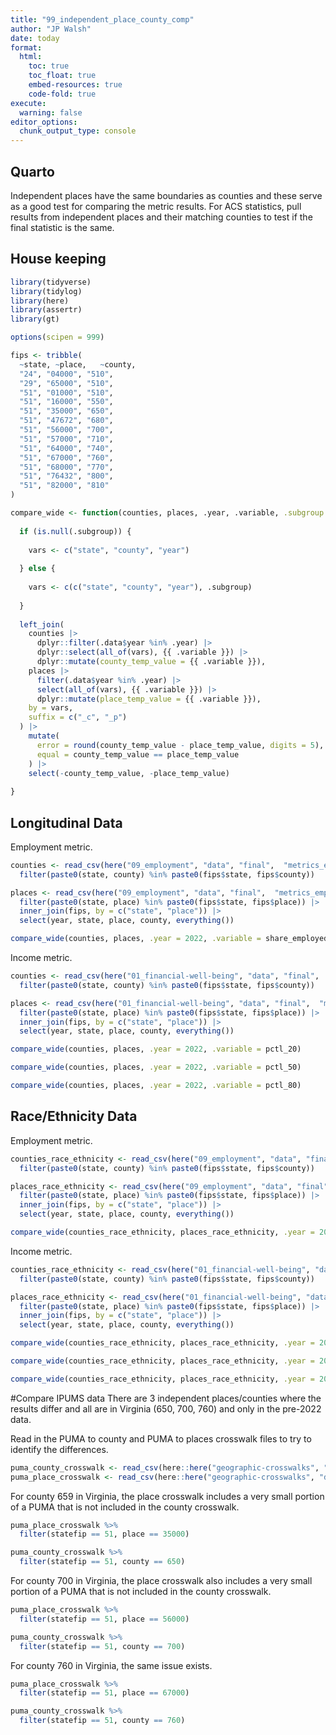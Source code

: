 ```yaml
---
title: "99_independent_place_county_comp"
author: "JP Walsh"
date: today
format:
  html:
    toc: true
    toc_float: true
    embed-resources: true
    code-fold: true
execute: 
  warning: false
editor_options: 
  chunk_output_type: console
---
```


## Quarto

Independent places have the same boundaries as counties and these serve as a good test for comparing the metric results. For ACS statistics, pull results from independent places and their matching counties to test if the final statistic is the same.

## House keeping

```r
library(tidyverse)
library(tidylog)
library(here)
library(assertr)
library(gt)

options(scipen = 999)
```


```r
fips <- tribble(
  ~state, ~place,   ~county,
  "24", "04000", "510",
  "29", "65000", "510",
  "51", "01000", "510",
  "51", "16000", "550",
  "51", "35000", "650",
  "51", "47672", "680",
  "51", "56000", "700",
  "51", "57000", "710",
  "51", "64000", "740",
  "51", "67000", "760",
  "51", "68000", "770",
  "51", "76432", "800",
  "51", "82000", "810"
)

compare_wide <- function(counties, places, .year, .variable, .subgroup = NULL) {
  
  if (is.null(.subgroup)) {
    
    vars <- c("state", "county", "year")
    
  } else {
    
    vars <- c(c("state", "county", "year"), .subgroup)
    
  }
  
  left_join(
    counties |>
      dplyr::filter(.data$year %in% .year) |>
      dplyr::select(all_of(vars), {{ .variable }}) |>
      dplyr::mutate(county_temp_value = {{ .variable }}),
    places |>
      filter(.data$year %in% .year) |>
      select(all_of(vars), {{ .variable }}) |>
      dplyr::mutate(place_temp_value = {{ .variable }}),
    by = vars,
    suffix = c("_c", "_p")
  ) |>
    mutate(
      error = round(county_temp_value - place_temp_value, digits = 5),
      equal = county_temp_value == place_temp_value
    ) |>
    select(-county_temp_value, -place_temp_value)
  
}
```


## Longitudinal Data        

Employment metric.
```r

counties <- read_csv(here("09_employment", "data", "final",  "metrics_employment_county_all_longitudinal.csv")) |>
  filter(paste0(state, county) %in% paste0(fips$state, fips$county))

places <- read_csv(here("09_employment", "data", "final",  "metrics_employment_place_all_longitudinal.csv")) |>
  filter(paste0(state, place) %in% paste0(fips$state, fips$place)) |>
  inner_join(fips, by = c("state", "place")) |>
  select(year, state, place, county, everything())

```


```r
compare_wide(counties, places, .year = 2022, .variable = share_employed)
```

Income metric. 

```r

counties <- read_csv(here("01_financial-well-being", "data", "final",  "metrics_income_county_all_longitudinal.csv")) |>
  filter(paste0(state, county) %in% paste0(fips$state, fips$county))

places <- read_csv(here("01_financial-well-being", "data", "final",  "metrics_income_place_all_longitudinal.csv")) |>
  filter(paste0(state, place) %in% paste0(fips$state, fips$place)) |>
  inner_join(fips, by = c("state", "place")) |>
  select(year, state, place, county, everything())

```


```r
compare_wide(counties, places, .year = 2022, .variable = pctl_20)
```

```r
compare_wide(counties, places, .year = 2022, .variable = pctl_50)
```

```r
compare_wide(counties, places, .year = 2022, .variable = pctl_80)
```


## Race/Ethnicity Data        

Employment metric.
```r

counties_race_ethnicity <- read_csv(here("09_employment", "data", "final",  "metrics_employment_county_race-ethnicity_longitudinal.csv")) |>
  filter(paste0(state, county) %in% paste0(fips$state, fips$county))

places_race_ethnicity <- read_csv(here("09_employment", "data", "final",  "metrics_employment_place_race-ethnicity_longitudinal.csv")) |>
  filter(paste0(state, place) %in% paste0(fips$state, fips$place)) |>
  inner_join(fips, by = c("state", "place")) |>
  select(year, state, place, county, everything())

```

```r
compare_wide(counties_race_ethnicity, places_race_ethnicity, .year = 2021, .variable = share_employed, .subgroup = "subgroup")
```

Income metric.
```r

counties_race_ethnicity <- read_csv(here("01_financial-well-being", "data", "final",  "metrics_income_county_race-ethnicity_longitudinal.csv")) |>
  filter(paste0(state, county) %in% paste0(fips$state, fips$county))

places_race_ethnicity <- read_csv(here("01_financial-well-being", "data", "final",  "metrics_income_place_race-ethnicity_longitudinal.csv")) |>
  filter(paste0(state, place) %in% paste0(fips$state, fips$place)) |>
  inner_join(fips, by = c("state", "place")) |>
  select(year, state, place, county, everything())

```

```r
compare_wide(counties_race_ethnicity, places_race_ethnicity, .year = 2021, .variable = pctl_20, .subgroup = "subgroup")
```

```r
compare_wide(counties_race_ethnicity, places_race_ethnicity, .year = 2021, .variable = pctl_50, .subgroup = "subgroup")
```

```r
compare_wide(counties_race_ethnicity, places_race_ethnicity, .year = 2021, .variable = pctl_80, .subgroup = "subgroup")
```


#Compare IPUMS data
There are 3 independent places/counties where the results differ and all are in Virginia (650, 700, 760) and only in the pre-2022 data.

Read in the PUMA to county and PUMA to places crosswalk files to try to identify the differences.
```r

puma_county_crosswalk <- read_csv(here::here("geographic-crosswalks", "data", "crosswalk_puma_to_county.csv"))
puma_place_crosswalk <- read_csv(here::here("geographic-crosswalks", "data", "crosswalk_puma_to_place.csv")) 
```

For county 659 in Virginia, the place crosswalk includes a very small portion of a PUMA that is not included in the county crosswalk.
```r
puma_place_crosswalk %>% 
  filter(statefip == 51, place == 35000)

puma_county_crosswalk %>% 
  filter(statefip == 51, county == 650)
```


For county 700 in Virginia, the place crosswalk also includes a very small portion of a PUMA that is not included in the county crosswalk.
```r
puma_place_crosswalk %>% 
  filter(statefip == 51, place == 56000)

puma_county_crosswalk %>% 
  filter(statefip == 51, county == 700)
```


For county 760 in Virginia, the same issue exists.
```r
puma_place_crosswalk %>% 
  filter(statefip == 51, place == 67000)

puma_county_crosswalk %>% 
  filter(statefip == 51, county == 760)
```



